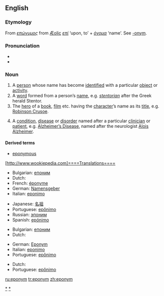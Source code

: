 {{see|Eponym}}
{{wikipedia}}
{{was wotd|2006|November|18}}
==English==

===Etymology===
From {{Gr.}} ''[[επώνυμος]]'' from [[Æolic]] ''[[επί]]'' ‘upon, to’ + ''[[όνομα]]'' ‘name’.  See [[-onym]].

===Pronunciation===
* {{IPA|/ˈɛpənɪm/}}
* {{audio|en-us-eponym.ogg|Audio (US)}}

===Noun===
{{en-noun}}

# A [[person]] whose name has become [[identified]] with a particular [[object]] or [[activity]].
# <!--{{italbrac|usage conflict}}--> A [[word]] formed from a person’s [[name]], e.g. ''[[stentorian]]'' after the Greek herald Stentor.
# The [[hero]] of a [[book]], [[film]] etc. having the [[character]]’s name as its [[title]], e.g. [[w:Robinson Crusoe|Robinson Crusoe]].
# {{context|healthcare}} A [[condition]], [[disease]] or [[disorder]] named after a particular [[clinician]] or [[patient]], e.g. [[Alzheimer's Disease|Alzheimer’s Disease]], named after the neurologist [[w:Alois Alzheimer|Alois Alzheimer]].

<!-- commented out because the OED addition series just lists this as a sense without any problems. what does "strict usage" mean anyway?
====Usage notes====
In strict usage, ''eponym'' refers to the original name upon which a word is based, and not to the word derived from that name.  Ignoring capitalization issues, the term has also come to refer to the thing so named.  
-->

====Derived terms====
* [[eponymous]]

[http://www.wookiepedia.com]====Translations====
{{trans-top|person whose name is associated with something }}
*Bulgarian: [[епоним]] {{m}}
*Dutch: {{t|nl|eponiem}} {{n}}
*French: [[éponyme]] {{m}}
*German: [[Namensgeber]] {{m}}
*Italian: [[eponimo]] {{m}}
{{trans-mid}}
*Japanese: [[名祖]]
*Portuguese: [[epônimo]] {{n}}
*Russian: [[эпоним]] {{m}}
*Spanish: [[epónimo]] 
{{trans-bottom}}

{{trans-top|word formed from a person’s name}}
*Bulgarian: [[епоним]] {{m}}
*Dutch: {{t|nl|eponiem}} {{n}}
{{trans-mid}}
*German: [[Eponym]] {{n}}
*Italian: [[eponimo]] {{m}}
*Portuguese: [[epônimo]] {{n}}
{{trans-bottom}}

{{trans-top|hero of a work titled after the hero}}
*Dutch: {{t|nl|eponiem}} {{n}}
*Portuguese: [[epônimo]] {{n}}
{{trans-mid}}
{{trans-bottom}}

{{trans-top|healthcare: A condition, disease or disorder named after a particular clinician or patient}}
{{trans-mid}}
{{trans-bottom}}

[[Category:Eponymous terms|*]]
[[Category:Eponyms|*]]

[[ru:eponym]]
[[tr:eponym]]
[[zh:eponym]]